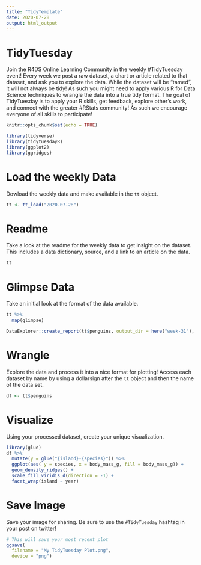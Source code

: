 ```yaml
---
title: "TidyTemplate"
date: 2020-07-28
output: html_output
---
```


# TidyTuesday

Join the R4DS Online Learning Community in the weekly #TidyTuesday event!
Every week we post a raw dataset, a chart or article related to that dataset, and ask you to explore the data.
While the dataset will be “tamed”, it will not always be tidy! As such you might need to apply various R for Data Science techniques to wrangle the data into a true tidy format.
The goal of TidyTuesday is to apply your R skills, get feedback, explore other’s work, and connect with the greater #RStats community!
As such we encourage everyone of all skills to participate!

```r

knitr::opts_chunk$set(echo = TRUE)

library(tidyverse)
library(tidytuesdayR)
library(ggplot2)
library(ggridges)
```

# Load the weekly Data

Dowload the weekly data and make available in the `tt` object.

```r

tt <- tt_load("2020-07-28")

```


# Readme

Take a look at the readme for the weekly data to get insight on the dataset.
This includes a data dictionary, source, and a link to an article on the data.

```r

tt

```


# Glimpse Data

Take an initial look at the format of the data available.

```r

tt %>% 
  map(glimpse)

```

```r
DataExplorer::create_report(tt$penguins, output_dir = here("week-31"), output_file = "eda.html")
```


# Wrangle

Explore the data and process it into a nice format for plotting! Access each dataset by name by using a dollarsign after the `tt` object and then the name of the data set.

```r

df <- tt$penguins

```


# Visualize

Using your processed dataset, create your unique visualization.

```r
library(glue)
df %>%
  mutate(y = glue("{island}-{species}")) %>%
  ggplot(aes( y = species, x = body_mass_g, fill = body_mass_g)) +
  geom_density_ridges() +
  scale_fill_viridis_d(direction = -1) +
  facet_wrap(island ~ year)
```

# Save Image

Save your image for sharing. Be sure to use the `#TidyTuesday` hashtag in your post on twitter! 

```r

# This will save your most recent plot
ggsave(
  filename = "My TidyTuesday Plot.png",
  device = "png")

```
